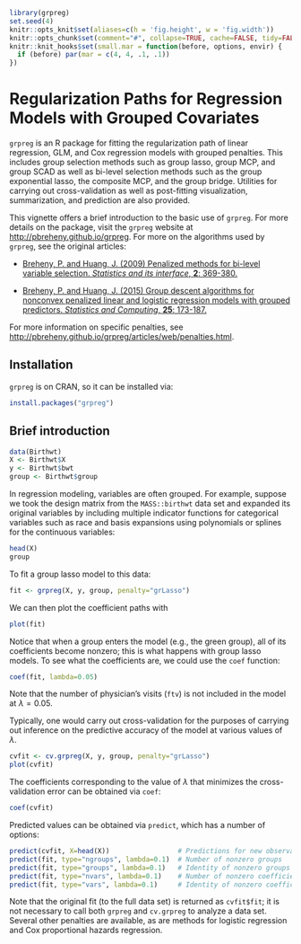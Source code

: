 ```r
library(grpreg)
set.seed(4)
knitr::opts_knit$set(aliases=c(h = 'fig.height', w = 'fig.width'))
knitr::opts_chunk$set(comment="#", collapse=TRUE, cache=FALSE, tidy=FALSE)
knitr::knit_hooks$set(small.mar = function(before, options, envir) {
  if (before) par(mar = c(4, 4, .1, .1))
})
```

# Regularization Paths for Regression Models with Grouped Covariates

`grpreg` is an R package for fitting the regularization path of linear regression, GLM, and Cox regression models with grouped penalties.  This includes group selection methods such as group lasso, group MCP, and group SCAD as well as bi-level selection methods such as the group exponential lasso, the composite MCP, and the group bridge.  Utilities for carrying out cross-validation as well as post-fitting visualization, summarization, and prediction are also provided.

This vignette offers a brief introduction to the basic use of `grpreg`.  For more details on the package, visit the `grpreg` website at <http://pbreheny.github.io/grpreg>.  For more on the algorithms used by `grpreg`, see the original articles:

* [Breheny, P. and Huang, J. (2009) Penalized methods for bi-level variable selection.  *Statistics and its interface*, **2**: 369-380.](http://myweb.uiowa.edu/pbreheny/pdf/Breheny2009.pdf)

* [Breheny, P. and Huang, J. (2015) Group descent algorithms for nonconvex penalized linear and logistic regression models with grouped predictors. *Statistics and Computing*, **25**: 173-187.](http://www.springerlink.com/openurl.asp?genre=article&id=doi:10.1007/s11222-013-9424-2)

For more information on specific penalties, see <http://pbreheny.github.io/grpreg/articles/web/penalties.html>.

## Installation

`grpreg` is on CRAN, so it can be installed via:

```r
install.packages("grpreg")
```

## Brief introduction

```r
data(Birthwt)
X <- Birthwt$X
y <- Birthwt$bwt
group <- Birthwt$group
```

In regression modeling, variables are often grouped.  For example, suppose we took the design matrix from the `MASS::birthwt` data set and expanded its original variables by including multiple indicator functions for categorical variables such as race and basis expansions using polynomials or splines for the continuous variables:

```r
head(X)
group
```

To fit a group lasso model to this data:

```r
fit <- grpreg(X, y, group, penalty="grLasso")
```

We can then plot the coefficient paths with

```r
plot(fit)
```

Notice that when a group enters the model (e.g., the green group), all of its coefficients become nonzero; this is what happens with group lasso models.  To see what the coefficients are, we could use the `coef` function:

```r
coef(fit, lambda=0.05)
```

Note that the number of physician's visits (`ftv`) is not included in the model at $\lambda=0.05$.

Typically, one would carry out cross-validation for the purposes of carrying out inference on the predictive accuracy of the model at various values of $\lambda$.

```r
cvfit <- cv.grpreg(X, y, group, penalty="grLasso")
plot(cvfit)
```
The coefficients corresponding to the value of $\lambda$ that minimizes the cross-validation error can be obtained via `coef`:

```r
coef(cvfit)
```

Predicted values can be obtained via `predict`, which has a number of options:

```r
predict(cvfit, X=head(X))                 # Predictions for new observations
predict(fit, type="ngroups", lambda=0.1)  # Number of nonzero groups
predict(fit, type="groups", lambda=0.1)   # Identity of nonzero groups
predict(fit, type="nvars", lambda=0.1)    # Number of nonzero coefficients
predict(fit, type="vars", lambda=0.1)     # Identity of nonzero coefficients
```

Note that the original fit (to the full data set) is returned as `cvfit$fit`; it is not necessary to call both `grpreg` and `cv.grpreg` to analyze a data set.  Several other penalties are available, as are methods for logistic regression and Cox proportional hazards regression.
